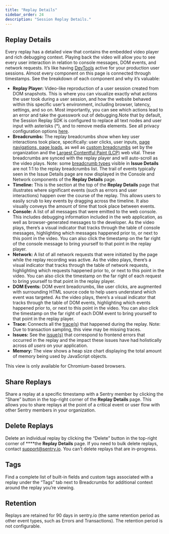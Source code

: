```yaml
---
title: "Replay Details"
sidebar_order: 24
description: "Session Replay Details."
---
```


## Replay Details

Every replay has a detailed view that contains the embedded video player and rich debugging context. Playing back the video will allow you to see every user interaction in relation to console messages, DOM events, and network requests. It’s like having [DevTools](https://developer.chrome.com/docs/devtools/overview/) active for your production user sessions. Almost every component on this page is connected through timestamps. See the breakdown of each component and why it’s valuable:

- **Replay Player:** Video-like reproduction of a user session created from DOM snapshots. This is where you can visualize exactly what actions the user took during a user session, and how the website behaved within this specific user’s environment, including browser, latency, settings, and so on. Most importantly, you can see which actions lead to an error and take the guesswork out of debugging.Note that by default, the Session Replay SDK is configured to replace all text nodes and user input with asterisks (*), and to remove media elements. See all privacy configuration options [here](/platforms/javascript/session-replay/privacy/).
- **Breadcrumbs:** The replay breadcrumbs show when key user interactions took place, specifically: user clicks, user inputs, [page navigations, page loads](/product/performance/transaction-summary/#what-is-a-transaction), as well as [custom breadcrumbs](/product/sentry-basics/integrate-backend/configuration-options/#breadcrumbs) set by the organization and the [Largest Contentful Paint (LCP)](/product/performance/web-vitals/#largest-contentful-paint-lcp) web vital. These breadcrumbs are synced with the replay player and will auto-scroll as the video plays. Note: some [breadcrumb types](/product/issues/issue-details/breadcrumbs/) visible in **Issue Details** are not 1:1 to the replay breadcrumbs list. The trail of events typically seen in the Issue Details page are now displayed in the Console and Network components of the **Replay Details** page.
- **Timeline:** This is the section at the top of the **Replay Details** page that illustrates where significant events (such as errors and user interactions) happen over the course of the replay. This allows users to easily scrub to key events by dragging across the timeline. It also visually conveys the amount of time that took place between events.
- **Console:** A list of all messages that were emitted to the web console. This includes debugging information included in the web application, as well as browser-generated messages to the developer. As the video plays, there’s a visual indicator that tracks through the table of console messages, highlighting which messages happened prior to, or next to this point in the video. You can also click the timestamp on the far right of the console message to bring yourself to that point in the replay player.
- **Network:** A list of all network requests that were initiated by the page while the replay recording was active. As the video plays, there’s a visual indicator that tracks through the table of network requests, highlighting which requests happened prior to, or next to this point in the video. You can also click the timestamp on the far right of each request to bring yourself to that point in the replay player.
- **DOM Events:** DOM event breadcrumbs, like user clicks, are augmented with surrounding HTML source code to help users understand which event was targeted. As the video plays, there’s a visual indicator that tracks through the table of DOM events, highlighting which events happened prior to, or next to this point in the video. You can also click the timestamp on the far right of each DOM event to bring yourself to that point in the replay player.
- **Trace:** Connects all the [trace(s](/product/sentry-basics/tracing/distributed-tracing#traces-transactions-and-spans)) that happened during the replay. Note: Due to transaction sampling, this view may be missing traces.
- **Issues:** See the [issue(s)](/product/issues/issue-details/error-issues/) that correspond to frontend errors that occurred in the replay and the impact these issues have had holistically across *all users* on your application.
- **Memory:** The view shows a heap size chart displaying the total amount of memory being used by JavaScript objects.

<Note>

This view is only available for Chromium-based browsers.

</Note>

## Share Replays

Share a replay at a specific timestamp with a Sentry member by clicking the “Share” button in the top-right corner of the **Replay Details** page. This allows you to share replays at the point of a critical event or user flow with other Sentry members in your organization.

## Delete Replays

Delete an individual replay by clicking the “Delete” button in the top-right corner of ****the **Replay Details** page. If you need to bulk delete replays, contact [support@sentry.io](mailto:support@sentry.io). You can’t delete replays that are in-progress.

## Tags

Find a complete list of built-in fields and custom tags associated with a replay under the “Tags” tab next to Breadcrumbs for additional context around the replay you’re viewing.

## Retention

Replays are retained for 90 days in sentry.io (the same retention period as other event types, such as Errors and Transactions). The retention period is not configurable.
